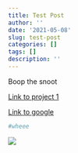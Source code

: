 ```yaml
---
title: Test Post
author: ''
date: '2021-05-08'
slug: test-post
categories: []
tags: []
description: ''
---
```


Boop the snoot

[Link to project 1](/project/project1/)

[Link to google](https://www.google.com)

```R
#wheee
```

![](/post/2021-05-08-test-post_files/kirby.jpeg)



